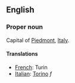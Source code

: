 ==English==

===Proper noun===

Capital of [[Piedmont]], [[Italy]].

====Translations====

*[[French]]: Turin
*[[Italian]]: [[Torino]] ''f''